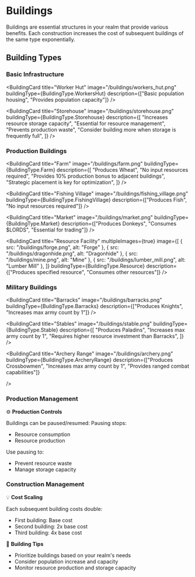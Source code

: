 
# Buildings

Buildings are essential structures in your realm that provide various benefits. Each construction increases the cost of
subsequent buildings of the same type exponentially.

## Building Types

### Basic Infrastructure

<BuildingCard
  title="Worker Hut"
  image="/buildings/workers_hut.png"
  buildingType={BuildingType.WorkersHut}
  description={["Basic population housing", "Provides population capacity"]}
/>

<BuildingCard
  title="Storehouse"
  image="/buildings/storehouse.png"
  buildingType={BuildingType.Storehouse}
  description={[
    "Increases resource storage capacity",
    "Essential for resource management",
    "Prevents production waste",
    "Consider building more when storage is frequently full",
  ]}
/>

### Production Buildings

<BuildingCard
  title="Farm"
  image="/buildings/farm.png"
  buildingType={BuildingType.Farm}
  description={[
    "Produces Wheat",
    "No input resources required",
    "Provides 10% production bonus to adjacent buildings",
    "Strategic placement is key for optimization",
  ]}
/>

<BuildingCard
  title="Fishing Village"
  image="/buildings/fishing_village.png"
  buildingType={BuildingType.FishingVillage}
  description={["Produces Fish", "No input resources required"]}
/>

<BuildingCard
  title="Market"
  image="/buildings/market.png"
  buildingType={BuildingType.Market}
  description={["Produces Donkeys", "Consumes $LORDS", "Essential for trading"]}
/>

<BuildingCard
  title="Resource Facility"
  multipleImages={true}
  image={[
    { src: "/buildings/forge.png", alt: "Forge" },
    { src: "/buildings/dragonhide.png", alt: "Dragonhide" },
    { src: "/buildings/mine.png", alt: "Mine" },
    { src: "/buildings/lumber_mill.png", alt: "Lumber Mill" },
  ]}
  buildingType={BuildingType.Resource}
  description={["Produces specified resource", "Consumes other resources"]}
/>

### Military Buildings

<BuildingCard
  title="Barracks"
  image="/buildings/barracks.png"
  buildingType={BuildingType.Barracks}
  description={["Produces Knights", "Increases max army count by 1"]}
/>

<BuildingCard
  title="Stables"
  image="/buildings/stable.png"
  buildingType={BuildingType.Stable}
  description={[
    "Produces Paladins",
    "Increases max army count by 1",
    "Requires higher resource investment than Barracks",
  ]}
/>

<BuildingCard
  title="Archery Range"
  image="/buildings/archery.png"
  buildingType={BuildingType.ArcheryRange}
  description={["Produces Crossbowmen", "Increases max army count by 1", "Provides ranged combat capabilities"]}

/>

### Production Management

⚙️ **Production Controls**

Buildings can be paused/resumed: Pausing stops:

- Resource consumption
- Resource production

Use pausing to:

- Prevent resource waste
- Manage storage capacity

### Construction Management

💡 **Cost Scaling**

Each subsequent building costs double:

- First building: Base cost
- Second building: 2x base cost
- Third building: 4x base cost

🧱 **Building Tips**

- Prioritize buildings based on your realm's needs
- Consider population increase and capacity
- Monitor resource production and storage capacity
